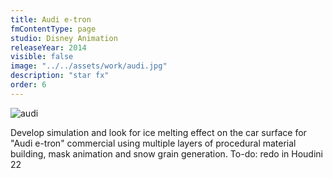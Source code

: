 ```yaml
---
title: Audi e-tron
fmContentType: page
studio: Disney Animation
releaseYear: 2014
visible: false
image: "../../assets/work/audi.jpg"
description: "star fx"
order: 6
---
```


<Image src={audi} alt="audi" /> 

Develop simulation and look for ice melting effect on the car surface for "Audi e-tron" commercial using multiple layers of procedural material building, mask animation and snow grain generation.
To-do: redo in Houdini 22